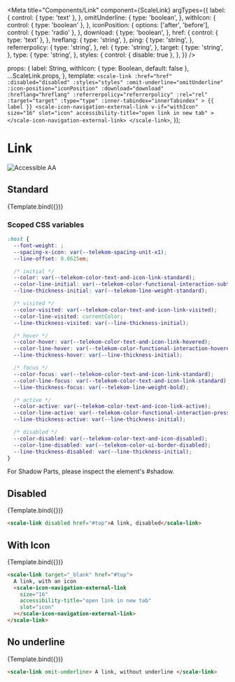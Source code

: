 
<Meta
  title="Components/Link"
  component={ScaleLink}
  argTypes={{
    label: {
      control: { type: 'text' },
    },
    omitUnderline: {
      type: 'boolean',
    },
    withIcon: {
      control: { type: 'boolean' },
    },
    iconPosition: {
      options: ['after', 'before'],
      control: { type: 'radio' },
    },
    download: {
      type: 'boolean',
    },
    href: {
      control: { type: 'text' },
    },
    hreflang: {
      type: 'string',
    },
    ping: {
      type: 'string',
    },
    referrerpolicy: {
      type: 'string',
    },
    rel: {
      type: 'string',
    },
    target: {
      type: 'string',
    },
    type: {
      type: 'string',
    },
    styles: {
      control: { disable: true },
    },
  }}
/>

  props: {
    label: String,
    withIcon: { type: Boolean, default: false },
    ...ScaleLink.props,
  },
  template: `
    <scale-link
      :href="href"
      :disabled="disabled"
      :styles="styles"
      :omit-underline="omitUnderline"
      :icon-position="iconPosition"
      :download="download"
      :hreflang="hreflang"
      :referrerpolicy="referrerpolicy"
      :rel="rel"
      :target="target"
      :type="type"
      :inner-tabindex="innerTabindex"
    >
      {{ label }}
      <scale-icon-navigation-external-link
        v-if="withIcon"
        size="16"
        slot="icon"
        accessibility-title="open link in new tab"
      ></scale-icon-navigation-external-link>
    </scale-link>
    `,
});

<div
  style={{
    display: 'inline-flex',
    alignItems: 'center',
    justifyContent: 'space-between',
    width: '100%',
  }}
>
  <h1>Link</h1>
  <img src="assets/aa.png" alt="Accessible AA" />
</div>

## Standard

<Canvas withSource="none">
  <Story
    name="Standard"
    args={{
      label: 'A link',
      href: '#top',
      disabled: false,
      omitUnderline: false,
      withIcon: false,
      iconPosition: 'after',
      download: false,
      hreflang: null,
      ping: null,
      referrerpolicy: null,
      rel: null,
      target: null,
      type: null,
    }}
  >
    {Template.bind({})}
  </Story>
</Canvas>

<ArgsTable story="Standard" />

### Scoped CSS variables

```css
:host {
  --font-weight: ;
  --spacing-x-icon: var(--telekom-spacing-unit-x1);
  --line-offset: 0.0625em;

  /* initial */
  --color: var(--telekom-color-text-and-icon-link-standard);
  --color-line-initial: var(--telekom-color-functional-interaction-subtle);
  --line-thickness-initial: var(--telekom-line-weight-standard);

  /* visited */
  --color-visited: var(--telekom-color-text-and-icon-link-visited);
  --color-line-visited: currentColor;
  --line-thickness-visited: var(--line-thickness-initial);

  /* hover */
  --color-hover: var(--telekom-color-text-and-icon-link-hovered);
  --color-line-hover: var(--telekom-color-functional-interaction-hovered);
  --line-thickness-hover: var(--line-thickness-initial);

  /* focus */
  --color-focus: var(--telekom-color-text-and-icon-link-standard);
  --color-line-focus: var(--telekom-color-text-and-icon-link-standard);
  --line-thickness-focus: var(--telekom-line-weight-bold);

  /* active */
  --color-active: var(--telekom-color-text-and-icon-link-active);
  --color-line-active: var(--telekom-color-functional-interaction-pressed);
  --line-thickness-active: var(--line-thickness-initial);

  /* disabled */
  --color-disabled: var(--telekom-color-text-and-icon-disabled);
  --color-line-disabled: var(--telekom-color-ui-border-disabled);
  --line-thickness-disabled: var(--line-thickness-initial);
}
```

For Shadow Parts, please inspect the element's #shadow.

## Disabled

<Canvas withSource="none">
  <Story
    name="Disabled"
    args={{
      label: 'A link, disabled',
      disabled: true,
    }}
  >
    {Template.bind({})}
  </Story>
</Canvas>

```html
<scale-link disabled href="#top">A link, disabled</scale-link>
```

## With Icon

<Canvas withSource="none">
  <Story
    name="With Icon"
    args={{
      label: 'A link, with an icon',
      href: '#top',
      withIcon: true,
      target: '_blank',
    }}
  >
    {Template.bind({})}
  </Story>
</Canvas>

```html
<scale-link target="_blank" href="#top">
  A link, with an icon
  <scale-icon-navigation-external-link
    size="16"
    accessibility-title="open link in new tab"
    slot="icon"
  ></scale-icon-navigation-external-link>
</scale-link>
```

## No underline

<Canvas withSource="none">
  <Story
    name="No underline"
    args={{
      label: 'A link, without an underline',
      omitUnderline: true,
      innerTabindex: 0
    }}
  >
    {Template.bind({})}
  </Story>
</Canvas>

```html
<scale-link omit-underline> A link, without underline </scale-link>
```
